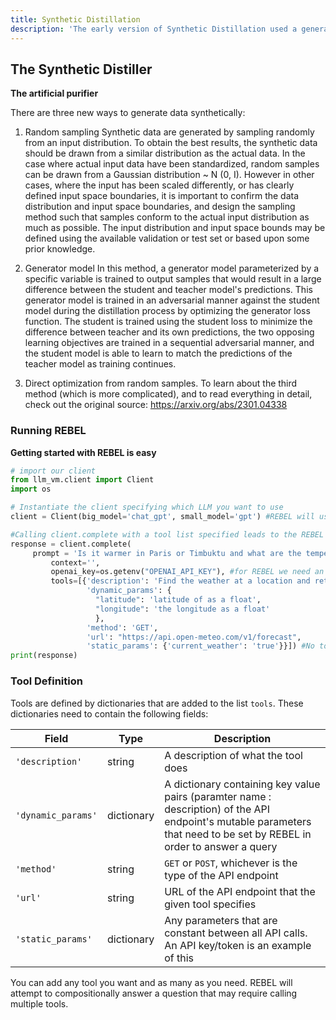 ```yaml
---
title: Synthetic Distillation
description: 'The early version of Synthetic Distillation used a generator model trained adversarially against the student model to generate synthetic data to train the student model.'
---
```


## The Synthetic Distiller
**The artificial purifier**

There are three new ways to generate data synthetically:

1. Random sampling
Synthetic data are generated by sampling randomly from an input distribution. To obtain the best
results, the synthetic data should be drawn from a similar distribution as the actual data.
In the case where actual input data have been standardized, random samples can be drawn from a
Gaussian distribution ~ N (0, I). However in other cases, where the input has been scaled differently,
or has clearly defined input space boundaries, it is important to confirm the data distribution and
input space boundaries, and design the sampling method such that samples conform to the actual
input distribution as much as possible. The input distribution and input space bounds may be defined
using the available validation or test set or based upon some prior knowledge. 

2. Generator model
In this method, a generator model parameterized by a specific variable is trained to output samples
that would result in a large difference between the student and teacher model's predictions. This
generator model is trained in an adversarial manner against the student model during the distillation
process by optimizing the generator loss function. The student is trained using the student loss to minimize the difference between teacher and its own
predictions, the two opposing learning objectives are trained in a sequential adversarial manner, and
the student model is able to learn to match the predictions of the teacher model as training continues.

3. Direct optimization from random samples. To learn about the third method (which is more complicated), and to read everything in detail, check out the original source: https://arxiv.org/abs/2301.04338

### Running REBEL
**Getting started with REBEL is easy**
```python quickstart_REBEL.py
# import our client
from llm_vm.client import Client
import os

# Instantiate the client specifying which LLM you want to use
client = Client(big_model='chat_gpt', small_model='gpt') #REBEL will use chat_gpt no matter what big model is specified here, this specification exists for non-REBEL completion calls. 

#Calling client.complete with a tool list specified leads to the REBEL agent being used.
response = client.complete(
	 prompt = 'Is it warmer in Paris or Timbuktu and what are the temperatures in either city?',
         context='',
         openai_key=os.getenv("OPENAI_API_KEY"), #for REBEL we need an OpenAI key
         tools=[{'description': 'Find the weather at a location and returns it in celcius.',  #this tool list contains only one dictionary, therefore only one tool
                 'dynamic_params': {
		 		   "latitude": 'latitude of as a float',
		 		   "longitude": 'the longitude as a float'
				   },
                 'method': 'GET',
                 'url': "https://api.open-meteo.com/v1/forecast",
                 'static_params': {'current_weather': 'true'}}]) #No tools by default, so you have to add your own
print(response)
```
### Tool Definition
Tools are defined by dictionaries that are added to the list ```tools```. These dictionaries need to contain the following fields:

|Field| Type | Description|
|-|-|-|
|```'description'```| string | A description of what the tool does|
|```'dynamic_params'```| dictionary | A dictionary containing key value pairs (paramter name : description) of the API endpoint's mutable parameters that need to be set by REBEL in order to answer a query|
|```'method'```| string | ```GET``` or ```POST```, whichever is the type of the API endpoint|
|```'url'```| string | URL of the API endpoint that the given tool specifies|
|```'static_params'```| dictionary | Any parameters that are constant between all API calls. An API key/token is an example of this|

You can add any tool you want and as many as you need. REBEL will attempt to compositionally answer a question that may require calling multiple tools. 

<Snippet file="github.mdx" />
